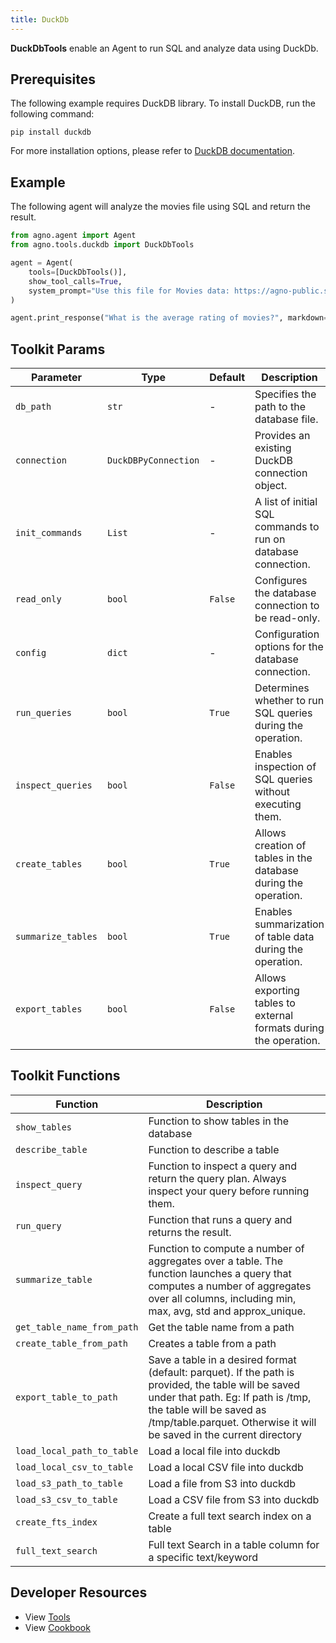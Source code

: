 ```yaml
---
title: DuckDb
---
```


**DuckDbTools** enable an Agent to run SQL and analyze data using DuckDb.

## Prerequisites

The following example requires DuckDB library. To install DuckDB, run the following command:

```shell
pip install duckdb
```

For more installation options, please refer to [DuckDB documentation](https://duckdb.org/docs/installation).

## Example

The following agent will analyze the movies file using SQL and return the result.

```python cookbook/tools/duckdb_tools.py
from agno.agent import Agent
from agno.tools.duckdb import DuckDbTools

agent = Agent(
    tools=[DuckDbTools()],
    show_tool_calls=True,
    system_prompt="Use this file for Movies data: https://agno-public.s3.amazonaws.com/demo_data/IMDB-Movie-Data.csv",
)

agent.print_response("What is the average rating of movies?", markdown=True, stream=False)
```

## Toolkit Params

| Parameter          | Type                 | Default | Description                                                       |
| ------------------ | -------------------- | ------- | ----------------------------------------------------------------- |
| `db_path`          | `str`                | -       | Specifies the path to the database file.                          |
| `connection`       | `DuckDBPyConnection` | -       | Provides an existing DuckDB connection object.                    |
| `init_commands`    | `List`               | -       | A list of initial SQL commands to run on database connection.     |
| `read_only`        | `bool`               | `False` | Configures the database connection to be read-only.               |
| `config`           | `dict`               | -       | Configuration options for the database connection.                |
| `run_queries`      | `bool`               | `True`  | Determines whether to run SQL queries during the operation.       |
| `inspect_queries`  | `bool`               | `False` | Enables inspection of SQL queries without executing them.         |
| `create_tables`    | `bool`               | `True`  | Allows creation of tables in the database during the operation.   |
| `summarize_tables` | `bool`               | `True`  | Enables summarization of table data during the operation.         |
| `export_tables`    | `bool`               | `False` | Allows exporting tables to external formats during the operation. |

## Toolkit Functions

| Function                   | Description                                                                                                                                                                                                                                    |
| -------------------------- | ---------------------------------------------------------------------------------------------------------------------------------------------------------------------------------------------------------------------------------------------- |
| `show_tables`              | Function to show tables in the database                                                                                                                                                                                                        |
| `describe_table`           | Function to describe a table                                                                                                                                                                                                                   |
| `inspect_query`            | Function to inspect a query and return the query plan. Always inspect your query before running them.                                                                                                                                          |
| `run_query`                | Function that runs a query and returns the result.                                                                                                                                                                                             |
| `summarize_table`          | Function to compute a number of aggregates over a table. The function launches a query that computes a number of aggregates over all columns, including min, max, avg, std and approx_unique.                                                  |
| `get_table_name_from_path` | Get the table name from a path                                                                                                                                                                                                                 |
| `create_table_from_path`   | Creates a table from a path                                                                                                                                                                                                                    |
| `export_table_to_path`     | Save a table in a desired format (default: parquet). If the path is provided, the table will be saved under that path. Eg: If path is /tmp, the table will be saved as /tmp/table.parquet. Otherwise it will be saved in the current directory |
| `load_local_path_to_table` | Load a local file into duckdb                                                                                                                                                                                                                  |
| `load_local_csv_to_table`  | Load a local CSV file into duckdb                                                                                                                                                                                                              |
| `load_s3_path_to_table`    | Load a file from S3 into duckdb                                                                                                                                                                                                                |
| `load_s3_csv_to_table`     | Load a CSV file from S3 into duckdb                                                                                                                                                                                                            |
| `create_fts_index`         | Create a full text search index on a table                                                                                                                                                                                                     |
| `full_text_search`         | Full text Search in a table column for a specific text/keyword                                                                                                                                                                                 |

## Developer Resources

- View [Tools](https://github.com/agno-agi/agno/blob/main/libs/agno/agno/tools/duckdb.py)
- View [Cookbook](https://github.com/agno-agi/agno/blob/main/cookbook/tools/duckdb_tools.py)
